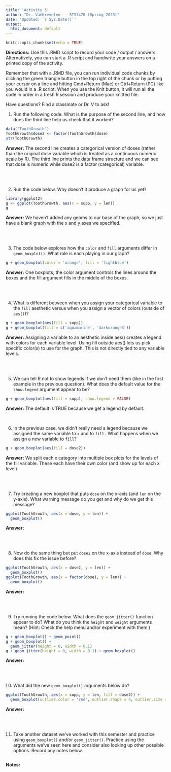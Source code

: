 ---
title: 'Activity 5'
author: "Dr. VanKrevelen -- STS3470 (Spring 2023)"
date: 'Updated: `r Sys.Date()`'
output:
  html_document: default
---

```{r setup, include=FALSE}
knitr::opts_chunk$set(echo = TRUE)
```

**Directions:** Use this .RMD script to record your code / output / answers. Alternatively, you can start a .R script and handwrite your answers on a printed copy of the activity.

Remember that with a .RMD file, you can run individual code chunks by clicking the green triangle button in the top right of the chunk or by putting your cursor on a line and hitting Cmd+Return (Mac) or Ctrl+Return (PC) like you would in a .R script. When you use the Knit button, it will run all the code in order in a fresh R session and produce your knitted file.

Have questions? Find a classmate or Dr. V to ask!


1. Run the following code. What is the purpose of the second line, and how does the third line help us check that it worked?

```{r}
data("ToothGrowth")
ToothGrowth$dose2 <- factor(ToothGrowth$dose)
str(ToothGrowth)
```

**Answer:** The second line creates a categorical version of doses (rather than the original dose variable which is treated as a continuous numeric scale by R). The third line prints the data frame structure and we can see that dose is numeric while dose2 is a factor (categorical) variable.



<br>
<br>

2. Run the code below. Why doesn't it produce a graph for us yet?

```{r, out.width = "60%", fig.align = "center"}
library(ggplot2)
g <- ggplot(ToothGrowth, aes(x = supp, y = len))
g
```

**Answer:** We haven't added any geoms to our base of the graph, so we just have a blank graph with the x and y axes we specified.



<br>
<br>

3. The code below explores how the `color` and `fill` arguments differ in `geom_boxplot()`. What role is each playing in our graph?

```{r, out.width = "60%", fig.align = "center"}
g + geom_boxplot(color = 'orange', fill = 'lightblue')
```

**Answer:** One boxplots, the color argument controls the lines around the boxes and the fill argument fills in the middle of the boxes.



<br>
<br>

4. What is different between when you assign your categorical variable to the `fill` aesthetic versus when you assign a vector of colors (outside of `aes()`)?

```{r, out.width = "60%", fig.align = "center"}
g + geom_boxplot(aes(fill = supp))
g + geom_boxplot(fill = c('aquamarine', 'darkorange3'))
```


**Answer:** Assigning a variable to an aesthetic inside aes() creates a legend with colors for each variable level. Using fill outside aes() lets us pick specific color(s) to use for the graph. This is not directly tied to any variable levels.



<br>
<br>

5. We can tell R not to show legends if we don't need them (like in the first example in the previous question). What does the default value for the `show.legend` argument appear to be?

```{r, out.width = "60%", fig.align = "center"}
g + geom_boxplot(aes(fill = supp), show.legend = FALSE)
```


**Answer:** The default is TRUE because we get a legend by default.



<br>

6. In the previous case, we didn't really need a legend because we assigned the same variable to `x` and to `fill.` What happens when we assign a new variable to `fill`?

```{r, out.width = "60%", fig.align = "center"}
g + geom_boxplot(aes(fill = dose2))
```

**Answer:** We split each x category into multiple box plots for the levels of the fill variable. These each have their own color (and show up for each x level).



<br>
<br>

7. Try creating a new boxplot that puts `dose` on the x-axis (and `len` on the y-axis). What warning message do you get and why do we get this message?

```{r, out.width = "60%", fig.align = "center"}
ggplot(ToothGrowth, aes(x = dose, y = len)) +
  geom_boxplot()
```

**Answer:**



<br>
<br>

8. Now do the same thing but put `dose2` on the x-axis instead of `dose`. Why does this fix the issue before?

```{r, out.width = "60%", fig.align = "center"}
ggplot(ToothGrowth, aes(x = dose2, y = len)) +
  geom_boxplot()
ggplot(ToothGrowth, aes(x = factor(dose), y = len)) +
  geom_boxplot()
```

**Answer:**



<br>
<br>

9. Try running the code below. What does the `geom_jitter()` function appear to do? What do you think the `height` and `weight` arguments mean? (Hint: Check the help menu and/or experiment with them.)

```{r, out.width = "60%", fig.align = "center"}
g + geom_boxplot() + geom_point()
g + geom_boxplot() +
  geom_jitter(height = 0, width = 0.1)
g + geom_jitter(height = 0, width = 0.1) + geom_boxplot()
```

**Answer:**



<br>
<br>

10. What did the new `geom_boxplot()` arguments below do?

```{r, out.width = "60%", fig.align = "center"}
ggplot(ToothGrowth, aes(x = supp, y = len, fill = dose2)) +
  geom_boxplot(outlier.color = 'red', outlier.shape = 4, outlier.size = 4)
```

**Answer:**



<br>
<br>

11. Take another dataset we've worked with this semester and practice using `geom_boxplot()` and/or `geom_jitter()`. Practice using the arguments we've seen here and consider also looking up other possible options. Record any notes below.

```{r, out.width = "60%", fig.align = "center"}

```

**Notes:**



<br>
<br>